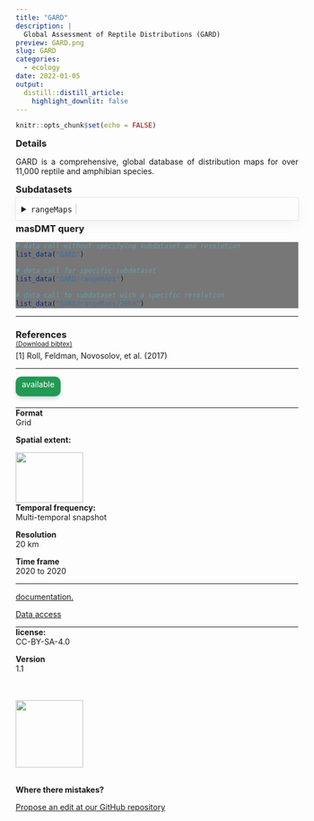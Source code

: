 ```yaml
---
title: "GARD"
description: |
  Global Assessment of Reptile Distributions (GARD)
preview: GARD.png
slug: GARD
categories:
  - ecology
date: 2022-01-05
output:
  distill::distill_article:
    highlight_downlit: false
---
```

  
```r
knitr::opts_chunk$set(echo = FALSE)
```

<div style="width=80%;margin-top:0;margin-bottom:0;">
<h3 style="margin-top:5;margin-bottom:5;">Details</h3>
<p align="justify">
GARD is a comprehensive, global database of distribution maps for over 11,000 reptile and amphibian species.
</p>

<h3 style="margin-top:5;margin-bottom:5;">Subdatasets</h3>
<details style='cursor:pointer;border:none;box-shadow: rgba(0, 0, 0, 0.05) 0px 6px 24px 0px, rgba(0, 0, 0, 0.08) 0px 0px 0px 1px;padding:10px;margin:0;'>
<summary style="font-size:16px;">`rangeMaps`<span style="color:#C8C8C8;"> | </span></summary>
<hr style="margin-top:0;margin-bottom:20px;">
|content|description|
|-------|-----------|
|ogc_fid0|Feature unique identifier|
|id_no|Species unique identifier|
|binomial|Species name|
|presence|Type of presence|
|origin|Type of origin|
|seasonal|Type of seasonal presence|
|compiler|Who compiled the record|
|yrcompiled|Year when the record was compiled|
|citation|Citation of the record|
|source|Source of the record|
|dist_comm|Distribution commentary|
|island|Is the range in an island?|
|subspecies|Subspecies name|
|subpop|Subpopulation|
|tax_comm|Taxonomic comments|
|kingdom|Species kingdom|
|phylum|Species taxonimic phylum|
|class|Species taxonimic class|
|order|Species taxonimic order|
|family|Species taxonimic family|
|genus|Species taxonimic genus|
|category|Range map status|
|marine|Is it a marine range?|
|terrestrial|Is it a terrestrial range?|
|freshwater|Is it a freshwater range?|
|shape_leng|Shape perimeter (m)|
|shape_area|Shape area (m2)|
</details>
<h3 style="margin-top:5;margin-bottom:5;">masDMT query</h3>
<div style="width=80%;margin-top:5;margin-bottom:5;background-color:#777777;">
```r
# data call without specifying subdataset and resolution
list_data("GARD")

# data call for specific subdataset 
list_data("GARD/rangeMaps")

# data call to subdataset with a specific resolution
list_data("GARD/rangeMaps/20km")
```
</div>
<hr style="margin-top:0;margin-bottom:0;">
<h3 style="margin-bottom:0;">References</h3>
<p style='margin-top:0;margin-bottom:5;'>
             <a target='_blank' href='https://github.com/macroecology-society/data-catalog/tree/main/_posts/GARD/GARD.bib' download='GARD/GARD.bibtex'><small>(Download bibtex)</small></a></p>
[1] Roll, Feldman, Novosolov, et al. (2017)
<hr>
</div>

<aside>
<p style="padding:5px;margin-top:0;margin-bottom:0;border-radius:10px;text-align:center;background:#229954;color:#ffffff;height:25px;width:70px;box-shadow: rgba(9, 30, 66, 0.25) 0px 4px 8px -2px, rgba(9, 30, 66, 0.08) 0px 0px 0px 1px;">available</p>
<hr style="margin-top:20px;margin-bottom:0;">
<p style="margin-top:0;margin-bottom:0;">**Format**</p>
<p style="margin-top:0;">Grid</p>
<p style="margin-top:0;">**Spatial extent:**</p>
<img src="GARD_extent.png" width=120, height=90>
<p style="margin-top:0;margin-bottom:0;">**Temporal frequency:**</p>
<p style="margin-top:0;">Multi-temporal snapshot</p>
<p style="margin-top:0;margin-bottom:0;">**Resolution**</p>
<p style="margin-top:0;">20 km</p>
<p style="margin-top:0;margin-bottom:0;">**Time frame**</p>
<p style="margin-top:0;">2020 to 2020</p>
<hr style="margin-top:0;margin-bottom:0;">
<p><p style='margin-top:0;margin-bottom:0;'><a style='margin:0;padding:0;' href='https://www.nature.com/articles/s41559-017-0332-2'>documentation.</a></p></p>
<p><p style='margin-top:0;margin-bottom:0;'><a style='margin:0;padding:0;' href='http://www.gardinitiative.org/'>Data access</a></p></p>
<hr style="margin-top:0;margin-bottom:0;">
<p style="margin-top:0;margin-bottom:0;">**license:**</p>
<p style="margin-top:0;">CC-BY-SA-4.0</p>
<p style="margin-top:0;margin-bottom:0;">**Version**</p>
<p style="margin-top:0;">1.1</p>
<br>
<br>
<img src="https://raw.githubusercontent.com/macroecology-society/masDMT/master/docs/sidebar_credits.png" width="120;">
<br>
<br>
<p style="margin-bottom:0;padding:0;">**Where there  mistakes?**</p>
<p><a href='https://github.com/macroecology-society/data-catalog/tree/main/_posts/GARD/GARD.yml'>Propose an edit at our GitHub repository</a></p>
</aside>
